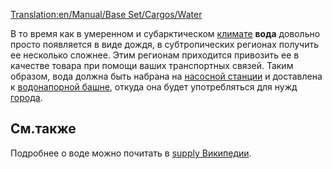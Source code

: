 [[Translation:en/Manual/Base Set/Cargos/Water]]
{{ru/Необходимо сделать|Необходимо исправить ссылки на статьи [[en/Manual/Base Set/Industries/Water Supply|Насосная станция]] и [[en/Manual/Base Set/Industries/Water Tower|Водонапорная башня]] после перевода их на русский язык}}{{en/-}}

{{ru/Manual/Base Set/Cargos/Груз|название=Вода
|изображение=en/Manual/Base Set/Cargos/Water.png
|производит=[[en/Manual/Base Set/Industries/Water Supply|Насосная станция]]
|принимает=[[en/Manual/Base Set/Industries/Water Tower|Водонапорная башня]]
}}
В то время как в умеренном и субарктическом [[ru/Manual/Климат|климате]] '''вода''' довольно просто появляется в виде дождя, в субтропических регионах получить ее несколько сложнее. Этим регионам приходится привозить ее в качестве товара при помощи ваших транспортных связей.  Таким образом, вода должна быть набрана на [[en/Manual/Base Set/Industries/Water Supply|насосной станции]] и доставлена к [[en/Manual/Base Set/Industries/Water Tower|водонапорной башне]], откуда она будет употребляться для нужд [[ru/Manual/Город|города]].

==См.также==
Подробнее о воде можно почитать в [https://www.wikipedia.org/wiki/Water supply Википедии].